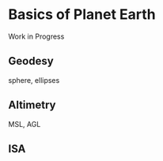 # Basics of Planet Earth

:::{.callout-warning}
Work in Progress
:::

## Geodesy

sphere, ellipses

## Altimetry

MSL, AGL

## ISA

